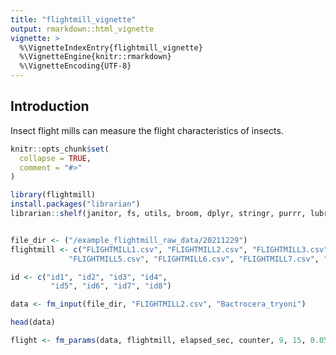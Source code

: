 ```yaml
---
title: "flightmill_vignette"
output: rmarkdown::html_vignette
vignette: >
  %\VignetteIndexEntry{flightmill_vignette}
  %\VignetteEngine{knitr::rmarkdown}
  %\VignetteEncoding{UTF-8}
---
```

<!-- ![](hex-image-fm.png) -->

## Introduction 
Insect flight mills can measure the flight characteristics of insects. 


```r
knitr::opts_chunk$set(
  collapse = TRUE,
  comment = "#>"
)
```

```r
library(flightmill)
install.packages("librarian") 
librarian::shelf(janitor, fs, utils, broom, dplyr, stringr, purrr, lubridate, rlang, tidyr, readr, ggplot2)


file_dir <- ("/example_flightmill_raw_data/20211229")
flightmill <- c("FLIGHTMILL1.csv", "FLIGHTMILL2.csv", "FLIGHTMILL3.csv", "FLIGHTMILL4.csv",
             "FLIGHTMILL5.csv", "FLIGHTMILL6.csv", "FLIGHTMILL7.csv", "FLIGHTMILL8.csv")

id <- c("id1", "id2", "id3", "id4",
         "id5", "id6", "id7", "id8")

data <- fm_input(file_dir, "FLIGHTMILL2.csv", "Bactrocera_tryoni")

head(data)

flight <- fm_params(data, flightmill, elapsed_sec, counter, 9, 15, 0.05, 3600)
```
